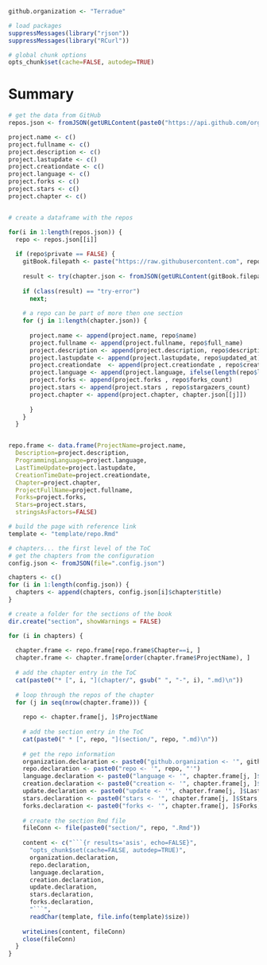 ```r

github.organization <- "Terradue"
```

```r
# load packages
suppressMessages(library("rjson"))
suppressMessages(library("RCurl"))  

# global chunk options
opts_chunk$set(cache=FALSE, autodep=TRUE)
```

# Summary

```r

# get the data from GitHub
repos.json <- fromJSON(getURLContent(paste0("https://api.github.com/orgs/", github.organization, "/repos?per_page=1000"), ssl.verifypeer = FALSE, useragent = "R"))

project.name <- c()
project.fullname <- c()
project.description <- c()
project.lastupdate <- c()
project.creationdate <- c()
project.language <- c()
project.forks <- c()
project.stars <- c()
project.chapter <- c()


# create a dataframe with the repos

for(i in 1:length(repos.json)) {
  repo <- repos.json[[i]]
  
  if (repo$private == FALSE) {
    gitBook.filepath <- paste("https://raw.githubusercontent.com", repo$full_name, "master/.gitbook",sep="/")
    
    result <- try(chapter.json <- fromJSON(getURLContent(gitBook.filepath, ssl.verifypeer = FALSE, useragent = "R")));
    
    if (class(result) == "try-error") 
      next;
    
    # a repo can be part of more then one section
    for (j in 1:length(chapter.json)) {
      
      project.name <- append(project.name, repo$name)
      project.fullname <- append(project.fullname, repo$full_name)
      project.description <- append(project.description, repo$description)
      project.lastupdate <- append(project.lastupdate, repo$updated_at)
      project.creationdate  <- append(project.creationdate , repo$created_at)
      project.language <- append(project.language, ifelse(length(repo$language) > 0, repo$language, "")) 
      project.forks <- append(project.forks , repo$forks_count)
      project.stars <- append(project.stars , repo$stargazers_count)
      project.chapter <- append(project.chapter, chapter.json[[j]])  
     
      }
    }
  }


repo.frame <- data.frame(ProjectName=project.name, 
  Description=project.description, 
  ProgrammingLanguage=project.language,
  LastTimeUpdate=project.lastupdate,
  CreationTimeDate=project.creationdate, 
  Chapter=project.chapter,
  ProjectFullName=project.fullname,
  Forks=project.forks,
  Stars=project.stars,
  stringsAsFactors=FALSE)

# build the page with reference link 
template <- "template/repo.Rmd"

# chapters... the first level of the ToC
# get the chapters from the configuration
config.json <- fromJSON(file=".config.json")

chapters <- c()
for (i in 1:length(config.json)) {
  chapters <- append(chapters, config.json[i]$chapter$title)
}

# create a folder for the sections of the book
dir.create("section", showWarnings = FALSE)

for (i in chapters) {
  
  chapter.frame <- repo.frame[repo.frame$Chapter==i, ]
  chapter.frame <- chapter.frame[order(chapter.frame$ProjectName), ]
  
  # add the chapter entry in the ToC
  cat(paste0("* [", i, "](chapter/", gsub(" ", "-", i), ".md)\n"))
  
  # loop through the repos of the chapter
  for (j in seq(nrow(chapter.frame))) {
    
    repo <- chapter.frame[j, ]$ProjectName 
    
    # add the section entry in the ToC
    cat(paste0(" * [", repo, "](section/", repo, ".md)\n"))
    
    # get the repo information 
    organization.declaration <- paste0("github.organization <- '", github.organization, "'")
    repo.declaration <- paste0("repo <- '", repo, "'")
    language.declaration <- paste0("language <- '", chapter.frame[j, ]$ProgrammingLanguage, "'")	
    creation.declaration <- paste0("creation <- '", chapter.frame[j, ]$CreationTimeDate, "'")  
    update.declaration <- paste0("update <- '", chapter.frame[j, ]$LastTimeUpdate, "'")  
    stars.declaration <- paste0("stars <- '", chapter.frame[j, ]$Stars, "'")
    forks.declaration <- paste0("forks <- '", chapter.frame[j, ]$Forks, "'")
    
    # create the section Rmd file
    fileConn <- file(paste0("section/", repo, ".Rmd"))   
    
    content <- c("```{r results='asis', echo=FALSE}",
      "opts_chunk$set(cache=FALSE, autodep=TRUE)",
      organization.declaration,
      repo.declaration,
      language.declaration,
      creation.declaration,
      update.declaration,
      stars.declaration,
      forks.declaration,
      "```",
      readChar(template, file.info(template)$size)) 
    
    writeLines(content, fileConn)
    close(fileConn)     
  }
}
```


